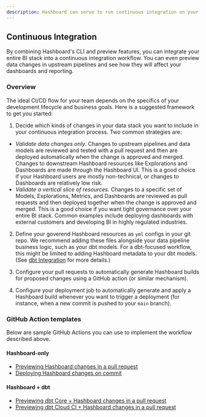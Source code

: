 ```yaml
---
description: Hashboard can serve to run continuous integration on your Business Intelligence dashboards, this can be integrated with git and dbt workflows in Hashboard
---
```



## Continuous Integration

By combining Hashboard's CLI and preview features, you can integrate your entire BI stack into a continuous integration workflow. You can even preview data changes in upstream pipelines and see how they will affect your dashboards and reporting.

### Overview

The ideal CI/CD flow for your team depends on the specifics of your development lifecycle and business goals. Here is a suggested framework to get you started:

1. Decide which kinds of changes in your data stack you want to include in your continuous integration process. Two common strategies are:

- _Validate data changes only_. Changes to upstream pipelines and data models are reviewed and tested with a pull request and then are deployed automatically when the change is approved and merged. Changes to downstream Hashboard resources like Explorations and Dashboards are made through the Hashboard UI. This is a good choice if your Hashboard users are mostly non-technical, or changes to Dashboards are relatively low risk.
- _Validate a vertical slice of resources_. Changes to a specific set of Models, Explorations, Metrics, and Dashboards are reviewed as pull requests and then deployed together when the change is approved and merged. This is a good choice if you want tight governance over your entire BI stack. Common examples include deploying dashboards with external customers and developing BI in highly regulated industries.

2. Define your goverend Hashboard resources as `yml` configs in your git repo. We recommend adding these files alongside your data pipeline business logic, such as your dbt models. For a dbt-focused workflow, this might be limited to adding Hashboard metadata to your dbt models. (See [dbt Integration](./dbt-integration) for more details.)

3. Configure your pull requests to automatically generate Hashboard builds for proposed changes using a GitHub action (or similar mechanism).

4. Configure your deployment job to automatically generate and apply a Hashboard build whenever you want to trigger a deployment (for instance, when a new commit is pushed to your `main` branch).

### GitHub Action templates

Below are sample GitHub Actions you can use to implement the workflow described above.

#### Hashboard-only

- [Previewing Hashboard changes in a pull request](./continuous-integration/github-actions#previewing-hashboard-changes-in-a-pull-request)
- [Deploying Hashboard changes on commit](./continuous-integration/github-actions#deploying-hashboard-changes-on-merge-to-main)

#### Hashboard + dbt

- [Previewing dbt Core + Hashboard changes in a pull request](./continuous-integration/github-actions#previewing-dbt-core--hashboard-changes-in-a-pull-request)
- [Previewing dbt Cloud CI + Hashboard changes in a pull request](./continuous-integration/github-actions#previewing-hashboard-against-dbt-cloud-ci-job)
